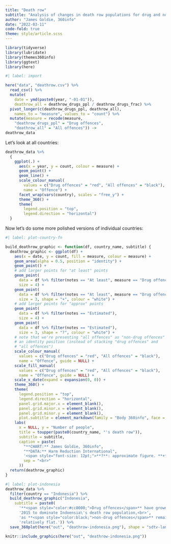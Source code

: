 ```yaml
---
title: "Death row"
subtitle: "Analysis of changes in death row populations for drug and non-drug offences"
author: "James Goldie, 360info"
date: "2022-03-11"
code-fold: true
theme: style/article.scss
---
```


```r
library(tidyverse)
library(lubridate)
library(themes360info)
library(ggtext)
library(here)
```

```r
#| label: import

here("data", "deathrow.csv") %>%
  read_csv() %>%
  mutate(
    date = ymd(paste0(year, "-01-01")),
    deathrow_all = deathrow_drugs_ppl / deathrow_drugs_frac) %>%
  pivot_longer(c(deathrow_drugs_ppl, deathrow_all),
    names_to = "measure", values_to = "count") %>%
  mutate(measure = recode(measure,
    "deathrow_drugs_ppl" = "Drug offences",
    "deathrow_all" = "All offences")) ->
deathrow_data
```

Let's look at all countries:

```r
deathrow_data %>%
  {
    ggplot(.) +
      aes(x = year, y = count, colour = measure) +
      geom_point() +
      geom_line() +
      scale_colour_manual(
        values = c("Drug offences" = "red", "All offences" = "black"),
        name = "Offence") +
      facet_wrap(vars(country), scales = "free_y") +
      theme_360() +
      theme(
        legend.position = "top",
        legend.direction = "horizontal")
  }
```

Now let's do some more polished versions of individual countries:

```r
#| label: plot-country-fn

build_deathrow_graphic <- function(df, country_name, subtitle) {
  deathrow_graphic <- ggplot(df) +
    aes(x = date, y = count, fill = measure, colour = measure) +
    geom_area(alpha = 0.5, position = "identity") +
    geom_point() +
    # add larger points for "at least" points
    geom_point(
      data = df %>% filter(notes == "At least", measure == "Drug offences"),
      size = 4) +
    geom_point(
      data = df %>% filter(notes == "At least", measure == "Drug offences"),
      size = 3, shape = "+", colour = "white") +
    # add larger points for "approx" points
    geom_point(
      data = df %>% filter(notes == "Estimated"),
      size = 4) +
    geom_point(
      data = df %>% filter(notes == "Estimated"),
      size = 3, shape = "?", colour = "white") +
    # note that we're presenting "all offences" as "non-drug offences" with
    # an identity position (instead of stacking "drug offences" and
    # "all offences")
    scale_colour_manual(
      values = c("Drug offences" = "red", "All offences" = "black"),
      name = "Offence", guide = NULL) +
    scale_fill_manual(
      values = c("Drug offences" = "red", "All offences" = "black"),
      name = "Offence", guide = NULL) +
    scale_x_date(expand = expansion(0, 0)) +
    theme_360() +
    theme(
      legend.position = "top",
      legend.direction = "horizontal",
      panel.grid.major.x = element_blank(),
      panel.grid.minor.x = element_blank(),
      panel.grid.minor.y = element_blank(),
      plot.subtitle = element_markdown(family = "Body 360info", face = "plain")) +
    labs(
      x = NULL, y = "Number of people",
      title = toupper(paste0(country_name, "'s death row")),
      subtitle = subtitle,
      caption = paste(
        "**CHART:** James Goldie, 360info",
        "**DATA:** Harm Reduction International",
        '<span style="font-size: 12pt;">**?**: approximate figure. **+**: minimum confirmed figure</span> ',
        sep = "<br>"
      ))
  return(deathrow_graphic)
}
```

```r
#| label: plot-indonesia
deathrow_data %>%
  filter(country == "Indonesia") %>%
  build_deathrow_graphic("Indonesia",
    subtitle = paste0(
      '**<span style="color:#cc0000;">Drug offences</span>** have grown since ',
      '2015 to dominate Indoensia\'s death row population,<br>',
      'as **<span style="color:black;">non-drug offences</span>** remain ',
      'relatively flat.')) %>%
  save_360plot(here("out", "deathrow-indonesia.png"), shape = "sdtv-landscape")

knitr::include_graphics(here("out", "deathrow-indonesia.png"))
```

